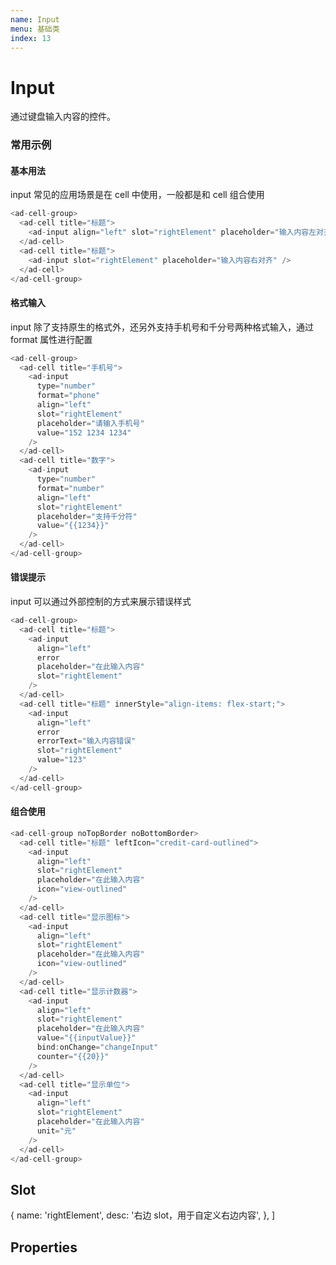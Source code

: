```yaml
---
name: Input
menu: 基础类
index: 13
---
```



# Input

通过键盘输入内容的控件。

### 常用示例

#### 基本用法

input 常见的应用场景是在 cell 中使用，一般都是和 cell 组合使用

```javascript
<ad-cell-group>
  <ad-cell title="标题">
    <ad-input align="left" slot="rightElement" placeholder="输入内容左对齐" />
  </ad-cell>
  <ad-cell title="标题">
    <ad-input slot="rightElement" placeholder="输入内容右对齐" />
  </ad-cell>
</ad-cell-group>
```

#### 格式输入

input 除了支持原生的格式外，还另外支持手机号和千分号两种格式输入，通过 format 属性进行配置

```javascript
<ad-cell-group>
  <ad-cell title="手机号">
    <ad-input
      type="number"
      format="phone"
      align="left"
      slot="rightElement"
      placeholder="请输入手机号"
      value="152 1234 1234"
    />
  </ad-cell>
  <ad-cell title="数字">
    <ad-input
      type="number"
      format="number"
      align="left"
      slot="rightElement"
      placeholder="支持千分符"
      value="{{1234}}"
    />
  </ad-cell>
</ad-cell-group>
```

#### 错误提示

input 可以通过外部控制的方式来展示错误样式

```javascript
<ad-cell-group>
  <ad-cell title="标题">
    <ad-input
      align="left"
      error
      placeholder="在此输入内容"
      slot="rightElement"
    />
  </ad-cell>
  <ad-cell title="标题" innerStyle="align-items: flex-start;">
    <ad-input
      align="left"
      error
      errorText="输入内容错误"
      slot="rightElement"
      value="123"
    />
  </ad-cell>
</ad-cell-group>
```

#### 组合使用

```javascript
<ad-cell-group noTopBorder noBottomBorder>
  <ad-cell title="标题" leftIcon="credit-card-outlined">
    <ad-input
      align="left"
      slot="rightElement"
      placeholder="在此输入内容"
      icon="view-outlined"
    />
  </ad-cell>
  <ad-cell title="显示图标">
    <ad-input
      align="left"
      slot="rightElement"
      placeholder="在此输入内容"
      icon="view-outlined"
    />
  </ad-cell>
  <ad-cell title="显示计数器">
    <ad-input
      align="left"
      slot="rightElement"
      placeholder="在此输入内容"
      value="{{inputValue}}"
      bind:onChange="changeInput"
      counter="{{20}}"
    />
  </ad-cell>
  <ad-cell title="显示单位">
    <ad-input
      align="left"
      slot="rightElement"
      placeholder="在此输入内容"
      unit="元"
    />
  </ad-cell>
</ad-cell-group>
```

## Slot

  {
    name: 'rightElement',
    desc: '右边 slot，用于自定义右边内容',
  },
]

<Table
  columnsResizable
  dataSource={slots}
  columns={[
    {
      dataIndex: 'name',
      title: 'name',
    },
    {
      dataIndex: 'desc',
      title: '描述',
    },
  ]}
/>

<!-- ## Events

  {
    name: 'onChange',
    desc: '输入值变化时触发',
    value: '{value: number | string, cursor, keyCode}',
  },
  {
    name: 'onFocus',
    desc: 'focus 时触发',
    value: '{...event}',
  },
  {
    name: 'onBlur',
    desc: 'blur 时触发',
    value: '{...event}',
  },
  {
    name: 'onConfirm',
    desc: '点击确认键时触发',
    value: '{...event}',
  },
  {
    name: 'onKeyboardHeightChange',
    desc: '键盘高度改变时触发',
    value: '{...event}',
  },
]

这里 {... event} 是对小程序原生事件的解构，不同的事件值的内容不同

<Table
  columnsResizable
  dataSource={events}
  columns={[
    {
      dataIndex: 'name',
      title: 'name',
    },
    {
      dataIndex: 'desc',
      title: '描述',
    },
    {
      dataIndex: 'value',
      title: '返回值',
    },
  ]}
/> -->

## Properties
